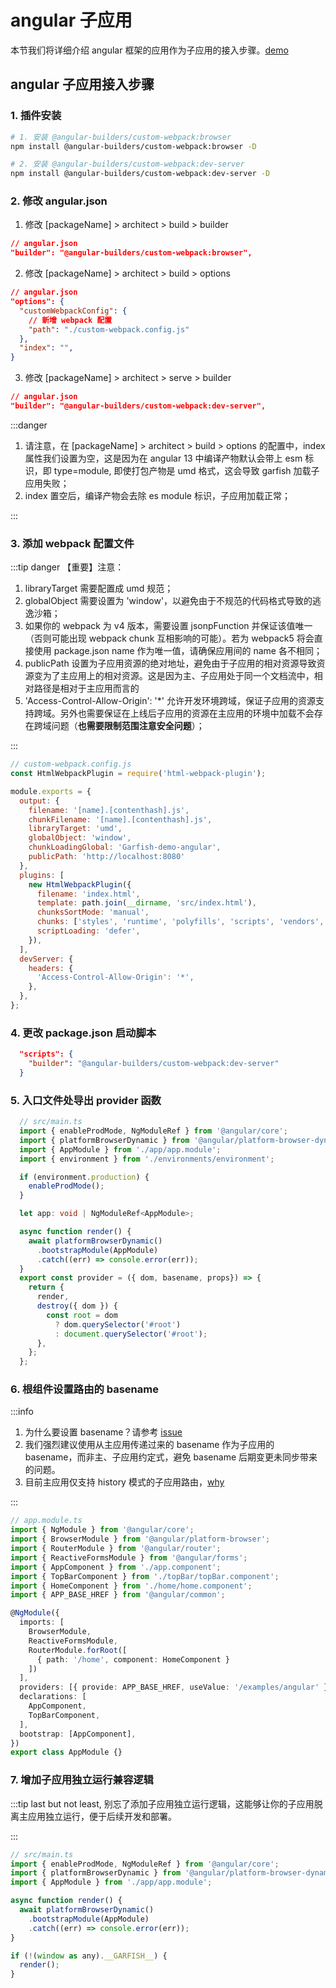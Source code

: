 # angular 子应用
本节我们将详细介绍 angular 框架的应用作为子应用的接入步骤。[demo](https://github.com/modern-js-dev/garfish/tree/main/dev/app-angular)

## angular 子应用接入步骤

### 1. 插件安装

```bash npm2yarn
# 1. 安装 @angular-builders/custom-webpack:browser
npm install @angular-builders/custom-webpack:browser -D

# 2. 安装 @angular-builders/custom-webpack:dev-server
npm install @angular-builders/custom-webpack:dev-server -D
```

### 2. 修改 angular.json
1. 修改 [packageName] > architect > build > builder
```json
// angular.json
"builder": "@angular-builders/custom-webpack:browser",
```
2. 修改 [packageName] > architect > build > options
```json
// angular.json
"options": {
  "customWebpackConfig": {
    // 新增 webpack 配置
    "path": "./custom-webpack.config.js"
  },
  "index": "",
}
```
3. 修改 [packageName] > architect > serve > builder
```json
// angular.json
"builder": "@angular-builders/custom-webpack:dev-server",
```
:::danger
1. 请注意，在 [packageName] > architect > build > options 的配置中，index 属性我们设置为空，这是因为在 angular 13 中编译产物默认会带上 esm 标识，即 type=module, 即使打包产物是 umd 格式，这会导致 garfish 加载子应用失败；
2. index 置空后，编译产物会去除 es module 标识，子应用加载正常；

:::


### 3. 添加 webpack 配置文件

:::tip danger
【重要】注意：
1. libraryTarget 需要配置成 umd 规范；
2. globalObject 需要设置为 'window'，以避免由于不规范的代码格式导致的逃逸沙箱；
3. 如果你的 webpack 为 v4 版本，需要设置 jsonpFunction 并保证该值唯一（否则可能出现 webpack chunk 互相影响的可能）。若为 webpack5 将会直接使用 package.json name 作为唯一值，请确保应用间的 name 各不相同；
4. publicPath 设置为子应用资源的绝对地址，避免由于子应用的相对资源导致资源变为了主应用上的相对资源。这是因为主、子应用处于同一个文档流中，相对路径是相对于主应用而言的
5. 'Access-Control-Allow-Origin': '*' 允许开发环境跨域，保证子应用的资源支持跨域。另外也需要保证在上线后子应用的资源在主应用的环境中加载不会存在跨域问题（**也需要限制范围注意安全问题**）；

:::

```js
// custom-webpack.config.js
const HtmlWebpackPlugin = require('html-webpack-plugin');

module.exports = {
  output: {
    filename: '[name].[contenthash].js',
    chunkFilename: '[name].[contenthash].js',
    libraryTarget: 'umd',
    globalObject: 'window',
    chunkLoadingGlobal: 'Garfish-demo-angular',
    publicPath: 'http://localhost:8080'
  },
  plugins: [
    new HtmlWebpackPlugin({
      filename: 'index.html',
      template: path.join(__dirname, 'src/index.html'),
      chunksSortMode: 'manual',
      chunks: ['styles', 'runtime', 'polyfills', 'scripts', 'vendors', 'main'],
      scriptLoading: 'defer',
    }),
  ],
  devServer: {
    headers: {
      'Access-Control-Allow-Origin': '*',
    },
  },
};

```

### 4. 更改 package.json 启动脚本
```json
  "scripts": {
    "builder": "@angular-builders/custom-webpack:dev-server"
  }
```

### 5. 入口文件处导出 provider 函数
```ts
  // src/main.ts
  import { enableProdMode, NgModuleRef } from '@angular/core';
  import { platformBrowserDynamic } from '@angular/platform-browser-dynamic';
  import { AppModule } from './app/app.module';
  import { environment } from './environments/environment';

  if (environment.production) {
    enableProdMode();
  }

  let app: void | NgModuleRef<AppModule>;

  async function render() {
    await platformBrowserDynamic()
      .bootstrapModule(AppModule)
      .catch((err) => console.error(err));
  }
  export const provider = ({ dom, basename, props}) => {
    return {
      render,
      destroy({ dom }) {
        const root = dom
          ? dom.querySelector('#root')
          : document.querySelector('#root');
      },
    };
  };
```

### 6. 根组件设置路由的 basename
:::info
1. 为什么要设置 basename？请参考 [issue](../../issues/index.md#子应用拿到-basename-的作用)
2. 我们强烈建议使用从主应用传递过来的 basename 作为子应用的 basename，而非主、子应用约定式，避免 basename 后期变更未同步带来的问题。
3. 目前主应用仅支持 history 模式的子应用路由，[why](../../issues/index.md#为什么主应用仅支持-history-模式)

:::

```ts
// app.module.ts
import { NgModule } from '@angular/core';
import { BrowserModule } from '@angular/platform-browser';
import { RouterModule } from '@angular/router';
import { ReactiveFormsModule } from '@angular/forms';
import { AppComponent } from './app.component';
import { TopBarComponent } from './topBar/topBar.component';
import { HomeComponent } from './home/home.component';
import { APP_BASE_HREF } from '@angular/common';

@NgModule({
  imports: [
    BrowserModule,
    ReactiveFormsModule,
    RouterModule.forRoot([
      { path: '/home', component: HomeComponent }
    ])
  ],
  providers: [{ provide: APP_BASE_HREF, useValue: '/examples/angular' }],
  declarations: [
    AppComponent,
    TopBarComponent,
  ],
  bootstrap: [AppComponent],
})
export class AppModule {}
```

### 7. 增加子应用独立运行兼容逻辑
:::tip
last but not least, 别忘了添加子应用独立运行逻辑，这能够让你的子应用脱离主应用独立运行，便于后续开发和部署。

:::

```js
// src/main.ts
import { enableProdMode, NgModuleRef } from '@angular/core';
import { platformBrowserDynamic } from '@angular/platform-browser-dynamic';
import { AppModule } from './app/app.module';

async function render() {
  await platformBrowserDynamic()
    .bootstrapModule(AppModule)
    .catch((err) => console.error(err));
}

if (!(window as any).__GARFISH__) {
  render();
}
```
